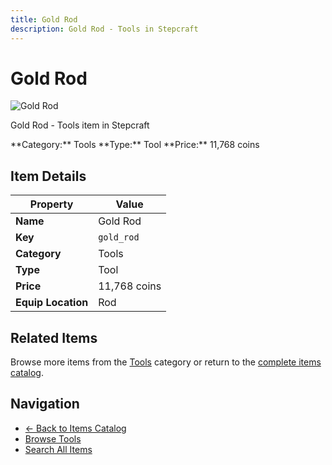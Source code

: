 ```yaml
---
title: Gold Rod
description: Gold Rod - Tools in Stepcraft
---
```


# Gold Rod

<div className="flex items-start gap-6 mb-8">
  <div className="flex-shrink-0">
    <img src="/assets/resources/smithing/gold_rod.png" alt="Gold Rod" className="w-24 h-24 border rounded-lg" />
  </div>
  <div className="flex-1">
    <div className="space-y-2">
      <p className="text-lg text-muted-foreground">Gold Rod - Tools item in Stepcraft</p>
      <div className="flex flex-wrap gap-4 text-sm">
        <span className="px-2 py-1 bg-blue-100 dark:bg-blue-900 rounded-md">
          **Category:** Tools
        </span>
        <span className="px-2 py-1 bg-green-100 dark:bg-green-900 rounded-md">
          **Type:** Tool
        </span>
        <span className="px-2 py-1 bg-yellow-100 dark:bg-yellow-900 rounded-md">
          **Price:** 11,768 coins
        </span>
      </div>
    </div>
  </div>
</div>

## Item Details

| Property | Value |
|----------|-------|
| **Name** | Gold Rod |
| **Key** | `gold_rod` |
| **Category** | Tools |
| **Type** | Tool |
| **Price** | 11,768 coins |
| **Equip Location** | Rod |





## Related Items

Browse more items from the [Tools](/docs/items#tools) category or return to the [complete items catalog](/docs/items).

## Navigation

- [← Back to Items Catalog](/docs/items)
- [Browse Tools](/docs/items#tools)
- [Search All Items](/search)
